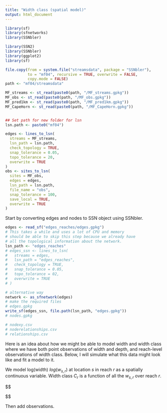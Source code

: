 ```yaml
---
title: "Width class (spatial model)"
output: html_document
---
```


```r
library(sf)
library(sfnetworks)
library(SSNbler)

```

```r
library(SSN2)
library(SSNbler)
library(ggplot2)
library(sf)

file.copy(from = system.file("streamsdata", package = "SSNbler"), 
          to = "mf04", recursive = TRUE, overwrite = FALSE, 
          copy.mode = FALSE)
path <- "mf04/streamsdata"

MF_streams <- st_read(paste0(path, "/MF_streams.gpkg"))
MF_obs <- st_read(paste0(path, "/MF_obs.gpkg"))
MF_pred1km <- st_read(paste0(path, "/MF_pred1km.gpkg"))
MF_CapeHorn <- st_read(paste0(path, "/MF_CapeHorn.gpkg"))


## Set path for new folder for lsn
lsn.path <- paste0("mf04")

edges <- lines_to_lsn(
  streams = MF_streams,
  lsn_path = lsn.path,
  check_topology = TRUE,
  snap_tolerance = 0.05,
  topo_tolerance = 20,
  overwrite = TRUE
)
obs <- sites_to_lsn(
  sites = MF_obs,
  edges = edges,
  lsn_path = lsn.path,
  file_name = "obs",
  snap_tolerance = 100,
  save_local = TRUE,
  overwrite = TRUE
)
```


Start by converting edges and nodes to SSN object using SSNbler. 

```r
edges <- read_sf("edges_reaches/edges.gpkg")
# This takes a while and uses a lot of CPU and memory
# should be able to skip this step because we already have 
# all the topological information about the network. 
lsn_path <- "edges_reaches"
# edges_ssn <- lines_to_lsn(
#   streams = edges, 
#   lsn_path = "edges_reaches", 
#   check_topology = TRUE, 
#   snap_tolerance = 0.05, 
#   topo_tolerance = 02, 
#   overwrite = TRUE
# )

# alternative way 
network <- as_sfnetwork(edges)
# make the required files
# edges.gpkg
write_sf(edges_ssn, file.path(lsn_path, "edges.gpkg"))
# nodes.gpkg

# nodexy.csv
# noderelationships.csv
# relationships.csv
```

Here is an idea about how we might be able to model width and width class 
where we have both point observations of width and depth, and reach-level 
observations of width class. Below, I will simulate what this data might 
look like and fit a model to it. 

We model log(width) $log(w_{s,r})$ at location $s$ in reach $r$
as a spatially continuous variable. 
Width class $C_r$ is a function of all the $w_{s,r}$ over reach $r$. 

$$

$$

Then add observations. 

```r

```


